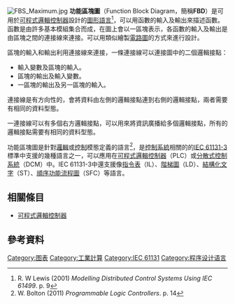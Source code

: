 [[File:FBS_Maximum.jpg|thumb]]
'''功能區塊圖'''（Function Block Diagram，簡稱'''FBD'''）是可用於[[可程式邏輯控制器|可程式邏輯控制器]]設計的[[視覺化程式設計語言|圖形語言]]<ref>R. W Lewis (2001) ''Modelling Distributed Control Systems Using IEC 61499''. p. 9</ref>，可以用函數的輸入及輸出來描述函數。函數是由許多基本模組集合而成，在圖上會以一區塊表示，各函數的輸入及輸出是由區塊之間的連接線來連接。可以用類似繪製[[電路圖|電路圖]]的方式來進行設計。

區塊的輸入和輸出利用連接線來連接，一條連接線可以連接圖中的二個邏輯接點：
* 輸入變數及區塊的輸入。
* 區塊的輸出及輸入變數。
* 一區塊的輸出及另一區塊的輸入。

連接線是有方向性的，會將資料由左側的邏輯接點連到右側的邏輯接點，兩者需要有相同的資料型態。

一連接線可以有多個右方邏輯接點，可以用來將資訊廣播給多個邏輯接點，所有的邏輯接點需要有相同的資料型態。

功能區塊圖是針對[[邏輯|邏輯]]或[[控制|控制]]模態定義的語言<ref>W. Bolton (2011) ''Programmable Logic Controllers''. p. 14</ref>，是[[控制系統|控制系統]]相關的的[[IEC_61131-3|IEC 61131-3]]標準中支援的幾種語言之一，可以應用在[[可程式邏輯控制器|可程式邏輯控制器]]（PLC）或[[分散式控制系統|分散式控制系統]]（DCM）中。IEC 61131-3中還支援像[[指令表|指令表]]（IL）、[[階梯圖|階梯圖]]（LD）、[[結構化文字|結構化文字]]（ST）、[[順序功能流程圖|順序功能流程圖]]（SFC）等語言。

==相關條目==
<!--* [[Functional_block_diagram|Functional block diagram]]-->
* [[可程式邏輯控制器|可程式邏輯控制器]]

==參考資料 ==
{{Commons category|Function block diagrams}}
{{reflist}}

[[Category:图表|Category:图表]]
[[Category:工業計算|Category:工業計算]]
[[Category:IEC_61131|Category:IEC 61131]]
[[Category:程序设计语言|Category:程序设计语言]]

{{compu-lang-stub}}